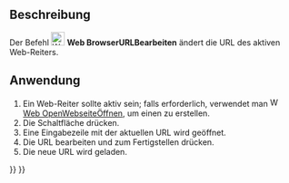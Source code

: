 <languages/>

{{Docnav/de
|
|[[Web_OpenWebsite/de|WebseiteÖffnen]]
|[[Web_Workbench/de|Web]]
|IconL=
|IconR=Web_OpenWebsite.svg
|IconC=Workbench_Web.svg
}}

{{GuiCommand/de
|Name=Web BrowserSetURL
|Name/de=Web BrowserURLBearbeiten
|MenuLocation=
|Workbenches=[[Web_Workbench/de|Web]], [[Start_Workbench/de|Start]]
|SeeAlso=[[Web_OpenWebsite/de|Web WebseiteÖffnen]]
}}

<span id="Description"></span>
==Beschreibung== 

Der Befehl [[Image:Web_BrowserSetURL.svg|24px]] '''Web BrowserURLBearbeiten''' ändert die URL des aktiven Web-Reiters.

<span id="Usage"></span>
==Anwendung==

# Ein Web-Reiter sollte aktiv sein; falls erforderlich, verwendet man [[Image:Web_OpenWebsite.svg|16px]] [[Web_OpenWebsite/de|Web OpenWebseiteÖffnen]], um einen zu erstellen.
# Die Schaltfläche {{Button|[[Image:Web_BrowserSetURL.svg|16px]] [[Web_BrowserSetURL/de|URL festlegen]]}} drücken.
# Eine Eingabezeile mit der aktuellen URL wird geöffnet.
# Die URL bearbeiten und zum Fertigstellen {{KEY|Enter}} drücken.
# Die neue URL wird geladen.


{{Docnav/de
|
|[[Web_OpenWebsite/de|WebseiteÖffnen]]
|[[Web_Workbench/de|Web]]
|IconL=
|IconR=Web_OpenWebsite.svg
|IconC=Workbench_Web.svg
}}

{{Web Tools navi{{#translation:}}}}
{{Userdocnavi{{#translation:}}}}